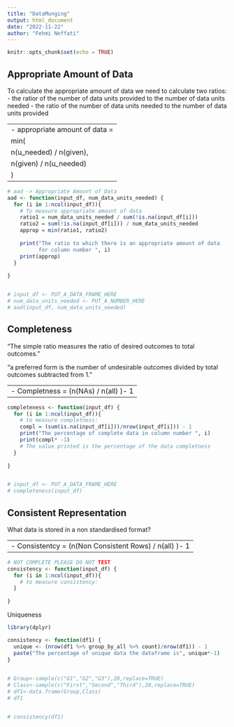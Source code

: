 ```yaml
---
title: "DataMunging"
output: html_document
date: "2022-11-22"
author: "Fehmi Neffati"
---
```


```r
knitr::opts_chunk$set(echo = TRUE)
```
## Appropriate Amount of Data

To calculate the appropriate amount of data we need to calculate two ratios:
  - the ratior of the number of data units provided
    to the number of data units needed
  - the ratio of the number of data units needed 
    to the number of data units provided

-----------------------------------------------------------------------------
- appropriate amount of data = 
  min(
    n(u_needed) / n(given), 
    n(given) / n(u_needed)
    )
-----------------------------------------------------------------------------

```r
# aad -> Appropriate Amount of Data
aad <- function(input_df, num_data_units_needed) {
  for (i in 1:ncol(input_df)){
    # To measure appropriate amount of data
    ratio1 = num_data_units_needed / sum(!is.na(input_df[i]))
    ratio2 = sum(!is.na(input_df[i])) / num_data_units_needed
    approp = min(ratio1, ratio2)
    
    print("The ratio to which there is an appropriate amount of data 
          for column number ", i)
    print(approp) 
  }
  
}


# input_df <- PUT_A_DATA_FRAME_HERE
# num_data_units_needed <- PUT_A_NUMBER_HERE
# aad(input_df, num_data_units_needed) 

```

## Completeness

"The simple ratio measures the ratio of desired outcomes to total outcomes."

"a preferred form is the number of undesirable outcomes
divided by total outcomes subtracted from 1."

-----------------------------------------------------------------------------
- Completness = (n(NAs) / n(all) )- 1
-----------------------------------------------------------------------------

```r
completeness <- function(input_df) {
  for (i in 1:ncol(input_df)){
    # to measure completness:
    compl = (sum(is.na(input_df[i]))/nrow(input_df[i])) - 1
    print("The percentage of complete data in column number ", i)
    print(compl* -1) 
    # The value printed is the percentage of the data completness
  }
  
}


# input_df <- PUT_A_DATA_FRAME_HERE
# completeness(input_df) 

```
## Consistent Representation

What data is stored in a non standardised format?

-----------------------------------------------------------------------------
- Consistentcy = (n(Non Consistent Rows) / n(all) )- 1
-----------------------------------------------------------------------------

```r

# NOT COMPLETE PLEASE DO NOT TEST
consistency <- function(input_df) {
  for (i in 1:ncol(input_df)){
    # to measure consistency:
  }
  
}


```

Uniqueness

```r
library(dplyr)

consistency <- function(df1) {
  unique <- (nrow(df1 %>% group_by_all %>% count)/nrow(df1)) - 1
  paste("The percentage of unique data the dataframe is", unique*-1)
}
  

# Group<-sample(c("G1","G2","G3"),20,replace=TRUE)
# Class<-sample(c("First","Second","Third"),20,replace=TRUE)
# df1<-data.frame(Group,Class)
# df1


# consistency(df1)
```
